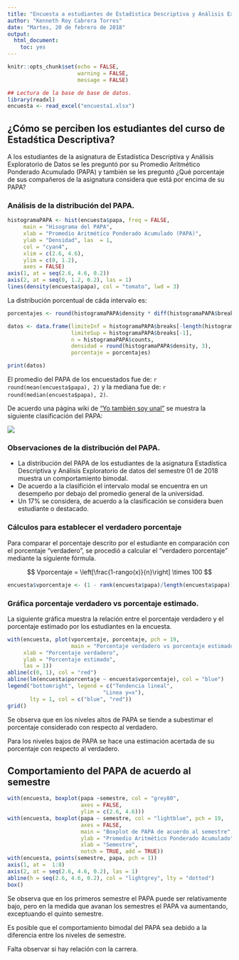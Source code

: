 ```yaml
---
title: "Encuesta a estudiantes de Estadística Descriptiva y Análisis Exploratorio de Datos"
author: "Kenneth Roy Cabrera Torres"
date: "Martes, 20 de febrero de 2018"
output: 
  html_document: 
    toc: yes
---
```


```r
knitr::opts_chunk$set(echo = FALSE,
                      warning = FALSE,
                      message = FALSE)
```

```r
## Lectura de la base de base de datos.
library(readxl)
encuesta <- read_excel("encuesta1.xlsx")
```

## ¿Cómo se perciben los estudiantes del curso de Estadśtica Descriptiva?

A los estudiantes de la asignatura de Estadística Descriptiva y
Análisis Exploratorio de Datos se les preguntó por su 
Promedio Aritmético Ponderado Acumulado (PAPA) y también se les
preguntó ¿Qué porcentaje de sus compañeros de la asignatura 
considera que está por encima de su PAPA?

### Análisis de la distribución del PAPA.

```r
histogramaPAPA <- hist(encuesta$papa, freq = FALSE,
     main = "Hisograma del PAPA",
     xlab = "Promedio Aritmético Ponderado Acumulado (PAPA)",
     ylab = "Densidad", las  = 1,
     col = "cyan4",
     xlim = c(2.6, 4.6),
     ylim = c(0, 1.2),
     axes = FALSE)
axis(1, at = seq(2.6, 4.6, 0.2))
axis(2, at = seq(0, 1.2, 0.2), las = 1)
lines(density(encuesta$papa), col = "tomato", lwd = 3)
```

La distribución porcentual de cáda intervalo es:

```r
porcentajes <- round(histogramaPAPA$density * diff(histogramaPAPA$breaks) * 100, 1)

datos <- data.frame(limiteInf = histogramaPAPA$breaks[-length(histogramaPAPA$breaks)], 
                    limiteSup = histogramaPAPA$breaks[-1], 
                    n = histogramaPAPA$counts, 
                    densidad = round(histogramaPAPA$density, 3),
                    porcentaje = porcentajes)

print(datos)
```

El promedio del PAPA de los encuestados fue de: 
`r round(mean(encuesta$papa), 2)` y la mediana fue de:
`r round(median(encuesta$papa), 2)`.


De acuerdo una página wiki de 
["Yo también soy unal"](http://es.tambinsoyunal.wikia.com/wiki/PAPA)
se muestra  la siguiente clasificación del PAPA:

![](clasificacionPAPA.png)

### Observaciones de la distribución del PAPA.

- La distribución del PAPA de los estudiantes de la asignatura
  Estadística Descriptiva y Análisis Exploratorio de datos del
  semestre 01 de 2018 muestra un comportamiento bimodal.
- De acuerdo a la clasifición el intervalo modal se encuentra
  en un desempeño por debajo del promedio general de la universidad.
- Un 17% se considera, de acuerdo a la clasificación 
  se considera buen estudiante  o destacado.
  


### Cálculos para establecer el verdadero porcentaje

Para comparar el porcentaje descrito por el estudiante en comparación
con el porcentaje "verdadero", se procedió a calcular el 
"verdadero porcentaje" mediante la siguiente fórmula.

$$
Vporcentaje = \left[\frac{1-rango(x)}{n}\right] \times 100
$$

```r
encuesta$vporcentaje <- (1 - rank(encuesta$papa)/length(encuesta$papa))*100
```

### Gráfica porcentaje verdadero vs porcentaje estimado.

La siguiente gráfica muestra la relación entre el porcentaje verdadero
y el porcentaje estimado por los estudiantes en la encuesta.

```r
with(encuesta, plot(vporcentaje, porcentaje, pch = 19,
                    main = "Porcentaje verdadero vs porcentaje estimado",
     xlab = "Porcentaje verdadero",
     ylab = "Porcentaje estimado", 
     las = 1))
abline(c(0, 1), col = "red")
abline(lm(encuesta$porcentaje ~ encuesta$vporcentaje), col = "blue")
legend("bottomright", legend = c("Tendencia lineal",
                              "Linea y=x"),
       lty = 1, col = c("blue", "red"))
grid()
```

Se observa que en los niveles altos de PAPA se tiende a
subestimar el porcentaje considerado con respecto al verdadero.

Para los niveles bajos de PAPA se hace una estimación acertada de
su porcentaje con respecto al verdadero.

## Comportamiento del PAPA de acuerdo al semestre

```r
with(encuesta, boxplot(papa ~semestre, col = "grey80",
                       axes = FALSE,
                       ylim = c(2.6, 4.6)))
with(encuesta, boxplot(papa ~ semestre, col = "lightblue", pch = 19,
                       axes = FALSE,
                       main = "Boxplot de PAPA de acuerdo al semestre",
                       ylab = "Promedio Aritmético Ponderado Acumulado",
                       xlab = "Semestre",
                       notch = TRUE, add = TRUE))
with(encuesta, points(semestre, papa, pch = 1))
axis(1, at =  1:8)
axis(2, at = seq(2.6, 4.6, 0.2), las = 1)
abline(h = seq(2.6, 4.6, 0.2), col = "lightgrey", lty = "dotted")
box()
```

Se observa que en los primeros semestre el PAPA puede ser relativamente bajo,
pero en la medida que avanan los semestres el PAPA va aumentando,
exceptuando el quinto semestre.

Es posible que el comportamiento bimodal del PAPA sea debido a
la diferencia entre los niveles de semestre.

Falta observar si hay relación con la carrera.

